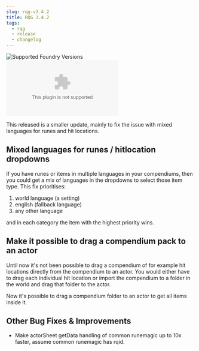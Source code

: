```yaml
---
slug: rqg-v3.4.2
title: RQG 3.4.2
tags:
  - rqg
  - release
  - changelog
---
```


![Supported Foundry Versions](https://img.shields.io/endpoint?url=https://foundryshields.com/version?url=https://github.com/sun-dragon-cult/fvtt-system-rqg/releases/download/v3.4.2/system.json)
![Download Count](https://img.shields.io/github/downloads/sun-dragon-cult/fvtt-system-rqg/v3.4.2/rqg.zip)

This released is a smaller update, mainly to fix the issue with mixed languages for runes and hit
locations.

## Mixed languages for runes / hitlocation dropdowns

<GithubIssue issue="689" repo="fvtt-system-rqg" />

If you have runes or items in multiple languages in your compendiums, then you could get a mix of
languages in the dropdowns to select those item type. This fix prioritises:

1. world language (a setting)
2. english (fallback language)
3. any other language

and in each category the item with the highest priority wins.

## Make it possible to drag a compendium pack to an actor

<GithubIssue issue="691" repo="fvtt-system-rqg" />

Until now it's not been possible to drag a compendium of for example hit locations directly from the
compendium to an actor. You would either have to drag each individual hit location or import the
compendium to a folder in the world and drag that folder to the actor.

Now it's possible to drag a compendium folder to an actor to get all items inside it.

## Other Bug Fixes & Improvements

- Make actorSheet getData handling of common runemagic up to 10x faster, assume common runemagic has
  rqid.
  <GithubIssue issue="688" repo="fvtt-system-rqg" />
